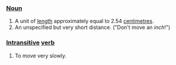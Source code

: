 ===[[Noun]]===

# A unit of [[length]] approximately equal to 2.54 [[centimetre]]s.
# An unspecified but very short distance.  ("Don't move an ''inch''!")

===[[Intransitive]] [[verb]]===

# To move very slowly.